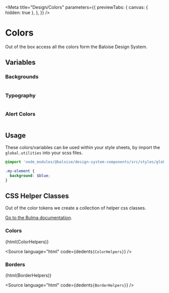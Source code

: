
<Meta
  title="Design/Colors"
  parameters={{
    previewTabs: {
      canvas: { hidden: true },
    },
  }}
/>

# Colors

Out of the box access all the colors form the Baloise Design System.

## Variables

### Backgrounds

<bal-doc-app>
  <div class="columns">
    <bal-doc-color
      background
      class="column is-one-third"
      color="white"
      subject="White"
      scss-vars="$white"
      description="Default Background"
    ></bal-doc-color>
    <bal-doc-color
      background
      class="column is-one-third"
      color="blue"
      subject="Blue"
      scss-vars="$blue"
      description="Brand Color"
      inverted
    ></bal-doc-color>
    <bal-doc-color
      background
      class="column is-one-third"
      color="blue-light"
      subject="Blue Light"
      scss-vars="$blue-0"
      description="Hint Background"
    ></bal-doc-color>
  </div>
</bal-doc-app>

### Typography

<bal-doc-app>
  <div class="columns">
    <bal-doc-color
      class="column is-one-third"
      color="white"
      subject="White"
      scss-vars="$white"
      description="Default Background"
    ></bal-doc-color>
    <bal-doc-color
      class="column is-one-third"
      color="blue"
      subject="Blue"
      scss-vars="$blue"
      description="Brand Color"
      inverted
    ></bal-doc-color>
    <bal-doc-color
      class="column is-one-third"
      color="blue-light-text"
      subject="Blue Light Text"
      scss-vars="$text-light"
      description="Subtitles and hint messages"
      inverted
    ></bal-doc-color>
  </div>
</bal-doc-app>

### Alert Colors

<bal-doc-app>
  <div class="columns">
    <bal-doc-color
      color="primary"
      subject="Primary"
      scss-vars="$primary, $cyan"
      background
      inverted
      class="column is-one-third"
    ></bal-doc-color>
    <bal-doc-color
      color="info"
      subject="Info"
      scss-vars="$info, $blue"
      background
      inverted
      class="column is-one-third"
    ></bal-doc-color>
    <bal-doc-color
      color="success"
      subject="Success"
      scss-vars="$success"
      background
      inverted
      class="column is-one-third"
    ></bal-doc-color>
  </div>
  <div class="columns">
    <bal-doc-color
      color="warning"
      subject="Warning"
      scss-vars="$warning"
      background
      inverted
      class="column is-one-third"
    ></bal-doc-color>
    <bal-doc-color
      color="danger"
      subject="Danger"
      scss-vars="$danger"
      background
      inverted
      class="column is-one-third"
    ></bal-doc-color>
  </div>
</bal-doc-app>

## Usage

These colors/variables can be used within your style sheets, by import the `global.utilities` into your scss files.

```scss
@import 'node_modules/@baloise/design-system-components/src/styles/global.utilities';

.my-element {
  background: $blue;
}
```

## CSS Helper Classes

Out of the color tokens we create a collection of helper css classes.

[Go to the Bulma documentation](https://bulma.io/documentation/modifiers/color-helpers/).


### Colors

<Canvas withSource="none">
  <bal-doc-app>{html(ColorHelpers)}</bal-doc-app>
</Canvas>

<Source
  language="html"
  code={dedent`
     ${ColorHelpers}
  `}
/>

### Borders

<Canvas withSource="none">
  <bal-doc-app>{html(BorderHelpers)}</bal-doc-app>
</Canvas>

<Source
  language="html"
  code={dedent`
     ${BorderHelpers}
  `}
/>

<bal-doc-github link="/stories/design/01-colors.stories.mdx"></bal-doc-github>

